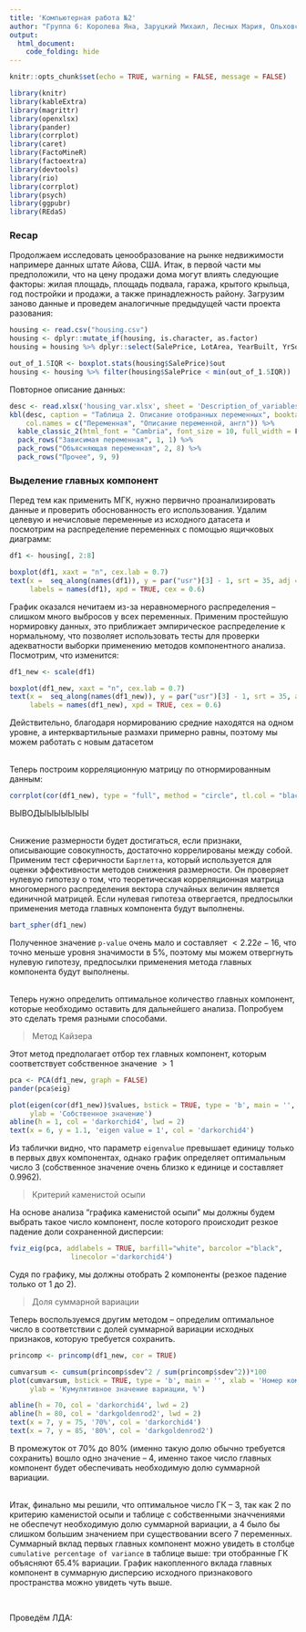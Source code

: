 ```yaml
---
title: 'Компьютерная работа №2'
author: "Группа 6: Королева Яна, Заруцкий Михаил, Лесных Мария, Ольховский Феликс"
output: 
  html_document:
    code_folding: hide
---
```


```r
knitr::opts_chunk$set(echo = TRUE, warning = FALSE, message = FALSE)
```

```r
library(knitr)
library(kableExtra)
library(magrittr)
library(openxlsx)
library(pander)
library(corrplot)
library(caret)
library(FactoMineR)
library(factoextra)
library(devtools)
library(rio)
library(corrplot)
library(psych)
library(ggpubr)
library(REdaS)
```

### Recap

Продолжаем исследовать ценообразование на рынке недвижимости напримере данных штате Айова, США. Итак, в первой части мы предположили, что на цену продажи дома могут влиять следующие факторы: жилая площадь, площадь подвала, гаража, крытого крыльца, год постройки и продажи, а также принадлежность району. Загрузим заново данные и проведем аналогичные предыдущей части проекта разования:
```r
housing <- read.csv("housing.csv")
housing <- dplyr::mutate_if(housing, is.character, as.factor)
housing = housing %>% dplyr::select(SalePrice, LotArea, YearBuilt, YrSold, GrLivArea, TotalBsmtSF, GarageArea, EnclosedPorch, Neighborhood)

out_of_1.5IQR <- boxplot.stats(housing$SalePrice)$out
housing <- housing %>% filter(housing$SalePrice < min(out_of_1.5IQR))
```

Повторное описание данных:

```r
desc <- read.xlsx('housing_var.xlsx', sheet = 'Description_of_variables')
kbl(desc, caption = "Таблица 2. Описание отобранных переменных", booktabs = T, 
    col.names = c("Переменная", "Описание переменной, англ")) %>% 
  kable_classic_2(html_font = "Cambria", font_size = 10, full_width = F) %>%
  pack_rows("Зависимая переменная", 1, 1) %>%
  pack_rows("Объясняющая переменная", 2, 8) %>%
  pack_rows("Прочее", 9, 9)
```


### Выделение главных компонент


Перед тем как применить МГК, нужно первично проанализировать данные и проверить обоснованность его использования. Удалим целевую и нечисловые переменные из исходного датасета и посмотрим на распределение переменных с помощью ящичковых диаграмм:
```r
df1 <- housing[, 2:8]

boxplot(df1, xaxt = "n", cex.lab = 0.7)
text(x =  seq_along(names(df1)), y = par("usr")[3] - 1, srt = 35, adj = 1,
     labels = names(df1), xpd = TRUE, cex = 0.6)
```


График оказался нечитаем из-за неравномерного распределения -- слишком много выбросов у всех переменных. Применим простейшую нормировку данных, это приближает эмпирическое распределение к нормальному, что позволяет использовать тесты для проверки адекватности выборки применению методов компонентного анализа. Посмотрим, что изменится:
```r
df1_new <- scale(df1)

boxplot(df1_new, xaxt = "n", cex.lab = 0.7)
text(x =  seq_along(names(df1_new)), y = par("usr")[3] - 1, srt = 35, adj = 1,
     labels = names(df1_new), xpd = TRUE, cex = 0.6)
```

Действительно, благодаря нормированию средние находятся на одном уровне, а интерквартильные размахи примерно равны, поэтому мы можем работать с новым датасетом

\
Теперь построим корреляционную матрицу по отнормированным данным:
```r
corrplot(cor(df1_new), type = "full", method = "circle", tl.col = "black", col = COL2('PuOr', 10), tl.srt = 45, tl.cex = 0.5)
```

ВЫВОДЫЫЫЫЫЫЫ

\
Снижение размерности будет достигаться, если признаки, описывающие совокупность, достаточно коррелированы между собой. Применим тест сферичности `Бартлетта`, который используется для оценки эффективности методов снижения размерности. Он проверяет нулевую гипотезу о том, что теоретическая корреляционная матрица многомерного распределения вектора случайных величин является единичной матрицей. Если нулевая гипотеза отвергается, предпосылки применения метода главных компонента будут выполнены.
```r
bart_spher(df1_new)
```

Полученное значение `p-value` очень мало и составляет $< 2.22e-16$, что точно меньше уровня значимости в $5\%$, поэтому мы можем отвергнуть нулевую гипотезу, предпосылки применения метода главных компонента будут выполнены.


\
Теперь нужно определить оптимальное количество главных компонент, которые необходимо оставить для дальнейшего анализа. Попробуем это сделать тремя разными способами.

> Метод Кайзера

Этот метод предполагает отбор тех главных компонент, которым соответствует собственное значение $> 1$
```r
pca <- PCA(df1_new, graph = FALSE)
pander(pca$eig)

plot(eigen(cor(df1_new))$values, bstick = TRUE, type = 'b', main = '', xlab = 'Номер компоненты', 
     ylab = 'Собственное значение')
abline(h = 1, col = 'darkorchid4', lwd = 2)
text(x = 6, y = 1.1, 'eigen value = 1', col = 'darkorchid4')
```

Из таблички видно, что параметр `eigenvalue` превышает единицу только в первых двух компонентах, однако график определяет оптимальным число $3$ (собственное значение очень близко к единице и составляет $0.9962$).

> Критерий каменистой осыпи

На основе анализа "графика каменистой осыпи" мы должны будем выбрать такое число компонент, после которого происходит резкое падение доли сохраненной дисперсии:

```r
fviz_eig(pca, addlabels = TRUE, barfill="white", barcolor ="black",
               linecolor ='darkorchid4')
```

Судя по графику, мы должны отобрать $2$ компоненты (резкое падение только от $1$ до $2$).

> Доля суммарной вариации

Теперь воспользуемся другим методом -- определим оптимальное число в соответствии с долей суммарной вариации исходных признаков, которую требуется сохранить.

```r
princomp <- princomp(df1_new, cor = TRUE) 

cumvarsum <- cumsum(princomp$sdev^2 / sum(princomp$sdev^2))*100
plot(cumvarsum, bstick = TRUE, type = 'b', main = '', xlab = 'Номер компоненты', 
     ylab = 'Кумулятивное значение вариации, %')

abline(h = 70, col = 'darkorchid4', lwd = 2)
abline(h = 80, col = 'darkgoldenrod2', lwd = 2)
text(x = 7, y = 75, '70%', col = 'darkorchid4')
text(x = 7, y = 85, '80%', col = 'darkgoldenrod2')
``` 

В промежуток от $70\%$ до $80\%$ (именно такую долю обычно требуется сохранить) вошло одно значение -- $4$, именно такое число главных компонент будет обеспечивать необходимую долю суммарной вариации.

\
Итак, финально мы решили, что оптимальное число ГК -- $3$, так как $2$ по критерию каменистой осыпи и таблице с собственными значчениями не обеспечут необходимую долю суммарной вариации, а $4$ было бы слишком большим значением при существовании всего $7$ переменных. Суммарный вклад первых главных компонент можно увидеть в столбце `cumulative percentage of variance` в таблице выше: три отобранные ГК объясняют $65.4\%$ вариации. График накопленного вклада главных компонент в суммарную дисперсию исходного признакового пространства можно увидеть чуть выше.


\

Проведём ЛДА:
